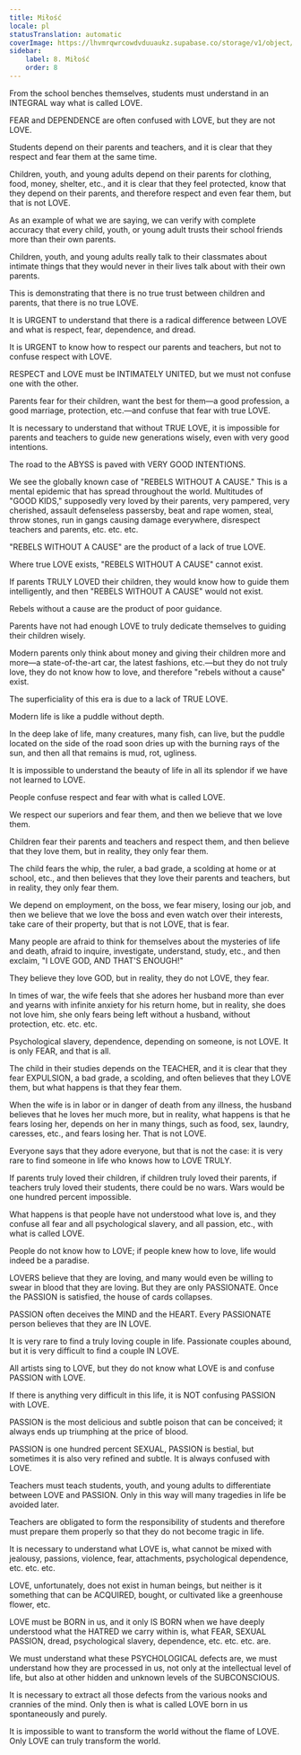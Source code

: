 ```yaml
---
title: Miłość
locale: pl
statusTranslation: automatic
coverImage: https://lhvmrqwrcowdvduuaukz.supabase.co/storage/v1/object/public/strapi-uploads/small_cover-educacion-fundamental.webp-2d51a7828a2b1309555be27f7e2a61a0.webp
sidebar:
    label: 8. Miłość
    order: 8
---
```

From the school benches themselves, students must understand in an INTEGRAL way what is called LOVE.

FEAR and DEPENDENCE are often confused with LOVE, but they are not LOVE.

Students depend on their parents and teachers, and it is clear that they respect and fear them at the same time.

Children, youth, and young adults depend on their parents for clothing, food, money, shelter, etc., and it is clear that they feel protected, know that they depend on their parents, and therefore respect and even fear them, but that is not LOVE.

As an example of what we are saying, we can verify with complete accuracy that every child, youth, or young adult trusts their school friends more than their own parents.

Children, youth, and young adults really talk to their classmates about intimate things that they would never in their lives talk about with their own parents.

This is demonstrating that there is no true trust between children and parents, that there is no true LOVE.

It is URGENT to understand that there is a radical difference between LOVE and what is respect, fear, dependence, and dread.

It is URGENT to know how to respect our parents and teachers, but not to confuse respect with LOVE.

RESPECT and LOVE must be INTIMATELY UNITED, but we must not confuse one with the other.

Parents fear for their children, want the best for them—a good profession, a good marriage, protection, etc.—and confuse that fear with true LOVE.

It is necessary to understand that without TRUE LOVE, it is impossible for parents and teachers to guide new generations wisely, even with very good intentions.

The road to the ABYSS is paved with VERY GOOD INTENTIONS.

We see the globally known case of "REBELS WITHOUT A CAUSE." This is a mental epidemic that has spread throughout the world. Multitudes of "GOOD KIDS," supposedly very loved by their parents, very pampered, very cherished, assault defenseless passersby, beat and rape women, steal, throw stones, run in gangs causing damage everywhere, disrespect teachers and parents, etc. etc. etc.

"REBELS WITHOUT A CAUSE" are the product of a lack of true LOVE.

Where true LOVE exists, "REBELS WITHOUT A CAUSE" cannot exist.

If parents TRULY LOVED their children, they would know how to guide them intelligently, and then "REBELS WITHOUT A CAUSE" would not exist.

Rebels without a cause are the product of poor guidance.

Parents have not had enough LOVE to truly dedicate themselves to guiding their children wisely.

Modern parents only think about money and giving their children more and more—a state-of-the-art car, the latest fashions, etc.—but they do not truly love, they do not know how to love, and therefore "rebels without a cause" exist.

The superficiality of this era is due to a lack of TRUE LOVE.

Modern life is like a puddle without depth.

In the deep lake of life, many creatures, many fish, can live, but the puddle located on the side of the road soon dries up with the burning rays of the sun, and then all that remains is mud, rot, ugliness.

It is impossible to understand the beauty of life in all its splendor if we have not learned to LOVE.

People confuse respect and fear with what is called LOVE.

We respect our superiors and fear them, and then we believe that we love them.

Children fear their parents and teachers and respect them, and then believe that they love them, but in reality, they only fear them.

The child fears the whip, the ruler, a bad grade, a scolding at home or at school, etc., and then believes that they love their parents and teachers, but in reality, they only fear them.

We depend on employment, on the boss, we fear misery, losing our job, and then we believe that we love the boss and even watch over their interests, take care of their property, but that is not LOVE, that is fear.

Many people are afraid to think for themselves about the mysteries of life and death, afraid to inquire, investigate, understand, study, etc., and then exclaim, "I LOVE GOD, AND THAT'S ENOUGH!"

They believe they love GOD, but in reality, they do not LOVE, they fear.

In times of war, the wife feels that she adores her husband more than ever and yearns with infinite anxiety for his return home, but in reality, she does not love him, she only fears being left without a husband, without protection, etc. etc. etc.

Psychological slavery, dependence, depending on someone, is not LOVE. It is only FEAR, and that is all.

The child in their studies depends on the TEACHER, and it is clear that they fear EXPULSION, a bad grade, a scolding, and often believes that they LOVE them, but what happens is that they fear them.

When the wife is in labor or in danger of death from any illness, the husband believes that he loves her much more, but in reality, what happens is that he fears losing her, depends on her in many things, such as food, sex, laundry, caresses, etc., and fears losing her. That is not LOVE.

Everyone says that they adore everyone, but that is not the case: it is very rare to find someone in life who knows how to LOVE TRULY.

If parents truly loved their children, if children truly loved their parents, if teachers truly loved their students, there could be no wars. Wars would be one hundred percent impossible.

What happens is that people have not understood what love is, and they confuse all fear and all psychological slavery, and all passion, etc., with what is called LOVE.

People do not know how to LOVE; if people knew how to love, life would indeed be a paradise.

LOVERS believe that they are loving, and many would even be willing to swear in blood that they are loving. But they are only PASSIONATE. Once the PASSION is satisfied, the house of cards collapses.

PASSION often deceives the MIND and the HEART. Every PASSIONATE person believes that they are IN LOVE.

It is very rare to find a truly loving couple in life. Passionate couples abound, but it is very difficult to find a couple IN LOVE.

All artists sing to LOVE, but they do not know what LOVE is and confuse PASSION with LOVE.

If there is anything very difficult in this life, it is NOT confusing PASSION with LOVE.

PASSION is the most delicious and subtle poison that can be conceived; it always ends up triumphing at the price of blood.

PASSION is one hundred percent SEXUAL, PASSION is bestial, but sometimes it is also very refined and subtle. It is always confused with LOVE.

Teachers must teach students, youth, and young adults to differentiate between LOVE and PASSION. Only in this way will many tragedies in life be avoided later.

Teachers are obligated to form the responsibility of students and therefore must prepare them properly so that they do not become tragic in life.

It is necessary to understand what LOVE is, what cannot be mixed with jealousy, passions, violence, fear, attachments, psychological dependence, etc. etc. etc.

LOVE, unfortunately, does not exist in human beings, but neither is it something that can be ACQUIRED, bought, or cultivated like a greenhouse flower, etc.

LOVE must be BORN in us, and it only IS BORN when we have deeply understood what the HATRED we carry within is, what FEAR, SEXUAL PASSION, dread, psychological slavery, dependence, etc. etc. etc. are.

We must understand what these PSYCHOLOGICAL defects are, we must understand how they are processed in us, not only at the intellectual level of life, but also at other hidden and unknown levels of the SUBCONSCIOUS.

It is necessary to extract all those defects from the various nooks and crannies of the mind. Only then is what is called LOVE born in us spontaneously and purely.

It is impossible to want to transform the world without the flame of LOVE. Only LOVE can truly transform the world.

